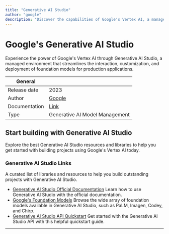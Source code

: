 ```yaml
---
title: "Generative AI Studio"
author: "google"
description: "Discover the capabilities of Google's Vertex AI, a managed environment that simplifies the integration and deployment of generative AI studio and foundation models for production."
---
```


# Google's Generative AI Studio
Experience the power of Google's Vertex AI through Generative AI Studio, a managed environment that streamlines the interaction, customization, and deployment of foundation models for production applications.

| General  |  |
| --- | --- |
| Release date | 2023 |
| Author | [Google](https://cloud.google.com) |
| Documentation | [Link](https://cloud.google.com/vertex-ai/docs/generative-ai/learn/generative-ai-studio) |
| Type | Generative AI Model Management |

## Start building with Generative AI Studio
Explore the best Generative AI Studio resources and libraries to help you get started with building projects using Google's Vertex AI today.

### Generative AI Studio Links 

A curated list of libraries and resources to help you build outstanding projects with Generative AI Studio.

* [Generative AI Studio Official Documentation](https://cloud.google.com/vertex-ai/docs/generative-ai/learn/generative-ai-studio) Learn how to use Generative AI Studio with the official documentation.
* [Google's Foundation Models](https://cloud.google.com/vertex-ai/docs/generative-ai/learn/models) Browse the wide array of foundation models available in Generative AI Studio, such as PaLM, Imagen, Codey, and Chirp.
* [Generative AI Studio API Quickstart](https://cloud.google.com/vertex-ai/docs/generative-ai/start/quickstarts/api-quickstart) Get started with the Generative AI Studio API with this helpful quickstart guide.

---